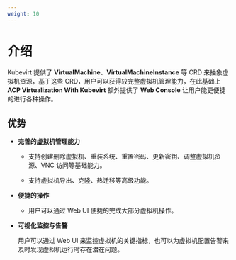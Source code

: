 ```yaml
---
weight: 10
---
```


# 介绍

Kubevirt 提供了 **VirtualMachine**、**VirtualMachineInstance** 等 CRD 来抽象虚拟机资源，基于这些 CRD，用户可以获得较完整虚拟机管理能力，在此基础上 **ACP Virtualization With Kubevirt** 额外提供了 **Web Console** 让用户能更便捷的进行各种操作。

## 优势

- **完善的虚拟机管理能力**
  
  - 支持创建删除虚拟机、重装系统、重置密码、更新密钥、调整虚拟机资源、VNC 访问等基础能力。
  
  - 支持虚拟机导出、克隆、热迁移等高级功能。

- **便捷的操作**

  - 用户可以通过 Web UI 便捷的完成大部分虚拟机操作。

- **可视化监控与告警**

  用户可以通过 Web UI 来监控虚拟机的关键指标，也可以为虚拟机配置告警来及时发现虚拟机运行时存在潜在问题。
